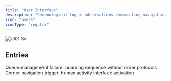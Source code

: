 ```yaml
---
title: "User Interface"
description: "Chronological log of observations documenting navigation methods, input protocols, and interface learning processes."
icon: "users"
iconType: "regular"
---
```


![Ui01 Sv](/images/ui01.svg)

## Entries

<Columns cols={2}>
  <Card title="trg-republike-boarding-20251001" icon="users" iconType="regular" href="/ui-01/trg-republike-boarding-20251001" img="/images/cf-half6.svg" cta="View">
    Queue management failure: boarding sequence without order protocols
  </Card>
  <Card title="waterworld-sequence-20251003" icon="users" iconType="regular" href="/ui-01/waterworld-sequence" img="/images/cf-half6.svg" cta="View">
    Corner navigation trigger: human activity interface activation
  </Card>
</Columns>

## 
